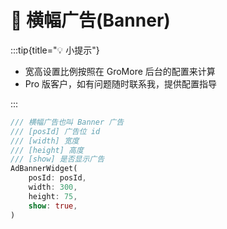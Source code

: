 # 📱 横幅广告(Banner)

:::tip{title="💡 小提示"}

 - 宽高设置比例按照在 GroMore 后台的配置来计算
 - Pro 版客户，如有问题随时联系我，提供配置指导

:::

``` Dart
/// 横幅广告也叫 Banner 广告
/// [posId] 广告位 id
/// [width] 宽度
/// [height] 高度
/// [show] 是否显示广告
AdBannerWidget(
    posId: posId,
    width: 300,
    height: 75,
    show: true,
)
```